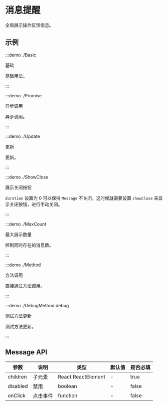 # 消息提醒

全局展示操作反馈信息。

## 示例

:::demo ./Basic

基础

基础用法。

:::

:::demo ./Promise

异步调用

异步调用。

:::

:::demo ./Update

更新

更新。

:::

:::demo ./ShowClose

展示关闭按钮

`duration` 设置为 0 可以保持 `Message` 不关闭，这时候就需要设置 `showClose` 来显示关闭按钮，进行手动关闭。

:::

:::demo ./MaxCount

最大展示数量

控制同时存在的消息数。

:::

:::demo ./Method

方法调用

直接通过方法调用。

:::

:::demo ./DebugMethod debug

测试方法更新

测试方法更新。

:::

## Message API

| 参数     | 说明     | 类型               | 默认值 | 是否必填 |
| -------- | -------- | ------------------ | ------ | -------- |
| children | 子元素   | React.ReactElement | -      | true     |
| disabled | 禁用     | boolean            | -      | false    |
| onClick  | 点击事件 | function           | -      | false    |
